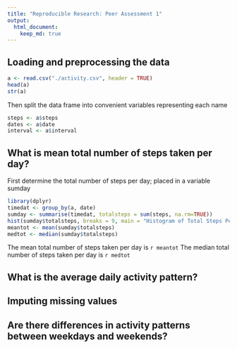 ```yaml
---
title: "Reproducible Research: Peer Assessment 1"
output: 
  html_document:
    keep_md: true
---
```



## Loading and preprocessing the data

```r
a <- read.csv("./activity.csv", header = TRUE)
head(a)
str(a)
```

Then split the data frame into convenient variables representing each name

```r
steps <- a$steps
dates <- a$date
interval <- a$interval
```

## What is mean total number of steps taken per day?
First determine the total number of steps per day; placed in a variable sumday

```r
library(dplyr)
timedat <- group_by(a, date)
sumday <- summarise(timedat, totalsteps = sum(steps, na.rm=TRUE))
hist(sumday$totalsteps, breaks = 9, main = "Histogram of Total Steps Per Day", xlab = "Total Steps Taken")
meantot <- mean(sumday$totalsteps)
medtot <- median(sumday$totalsteps)
```

The mean total number of steps taken per day is `r meantot`
The median total number of steps taken per day is `r medtot`

## What is the average daily activity pattern?



## Imputing missing values



## Are there differences in activity patterns between weekdays and weekends?
